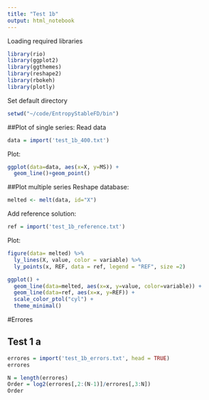 ```yaml
---
title: "Test 1b"
output: html_notebook
---
```


Loading required libraries

```r
library(rio)
library(ggplot2)
library(ggthemes)
library(reshape2)
library(rbokeh)
library(plotly)
```

Set default directory
```r
setwd("~/code/EntropyStableFD/bin")
```

##Plot of single series:
Read data
```r
data = import('test_1b_400.txt')
```
Plot:
```r
ggplot(data=data, aes(x=X, y=MS)) +
  geom_line()+geom_point()
```

##Plot multiple series
Reshape database:
```r
melted <- melt(data, id="X")
```
Add reference solution:
```r
ref = import('test_1b_reference.txt')
```
Plot:
```r
figure(data= melted) %>%
  ly_lines(X, value, color = variable) %>%
  ly_points(x, REF, data = ref, legend = "REF", size =2)
```

```r
ggplot() +
  geom_line(data=melted, aes(x=x, y=value, color=variable)) +
  geom_line(data=ref, aes(x=x, y=REF)) +
  scale_color_ptol("cyl") +
  theme_minimal()
```

#Errores

## Test 1 a

```r
errores = import('test_1b_errors.txt', head = TRUE)
errores
```
```r
N = length(errores)
Order = log2(errores[,2:(N-1)]/errores[,3:N])
Order
```